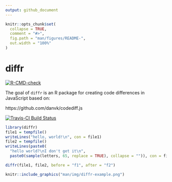 ```yaml
---
output: github_document
---
```


<!-- README.md is generated from README.Rmd. Please edit that file -->

```r
knitr::opts_chunk$set(
  collapse = TRUE,
  comment = "#>",
  fig.path = "man/figures/README-",
  out.width = "100%"
)
```

# diffr

<!-- badges: start -->
[![R-CMD-check](https://github.com/muschellij2/diffr/actions/workflows/R-CMD-check.yaml/badge.svg)](https://github.com/muschellij2/diffr/actions/workflows/R-CMD-check.yaml)
<!-- badges: end -->

The goal of `diffr` is an R package for creating code differences in JavaScript based on:

https://github.com/danvk/codediff.js

[![Travis-CI Build Status](https://travis-ci.org/muschellij2/diffr.svg?branch=master)](https://travis-ci.org/muschellij2/diffr)



```r
library(diffr)
file1 = tempfile()
writeLines("hello, world!\n", con = file1)
file2 = tempfile()
writeLines(paste0(
  "hello world?\nI don't get it\n",
  paste0(sample(letters, 65, replace = TRUE), collapse = "")), con = file2)
```


```r
diffr(file1, file2, before = "f1", after = "f2")
```

```r
knitr::include_graphics("man/img/diffr-example.png")
```



